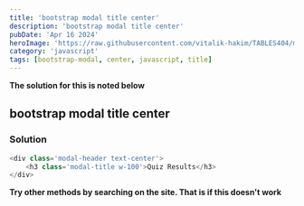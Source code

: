 ```yaml
---
title: 'bootstrap modal title center'
description: 'bootstrap modal title center'
pubDate: 'Apr 16 2024'
heroImage: 'https://raw.githubusercontent.com/vitalik-hakim/TABLES404/main/error_b/JavaScript.png'
category: 'javascript'
tags: [bootstrap-modal, center, javascript, title]
---
```


**The solution for this is noted below**

## bootstrap modal title center

### Solution

```javascript
<div class='modal-header text-center'>
	<h3 class='modal-title w-100'>Quiz Results</h3>
</div>
```

**Try other methods by searching on the site. That is if this doesn't work**
